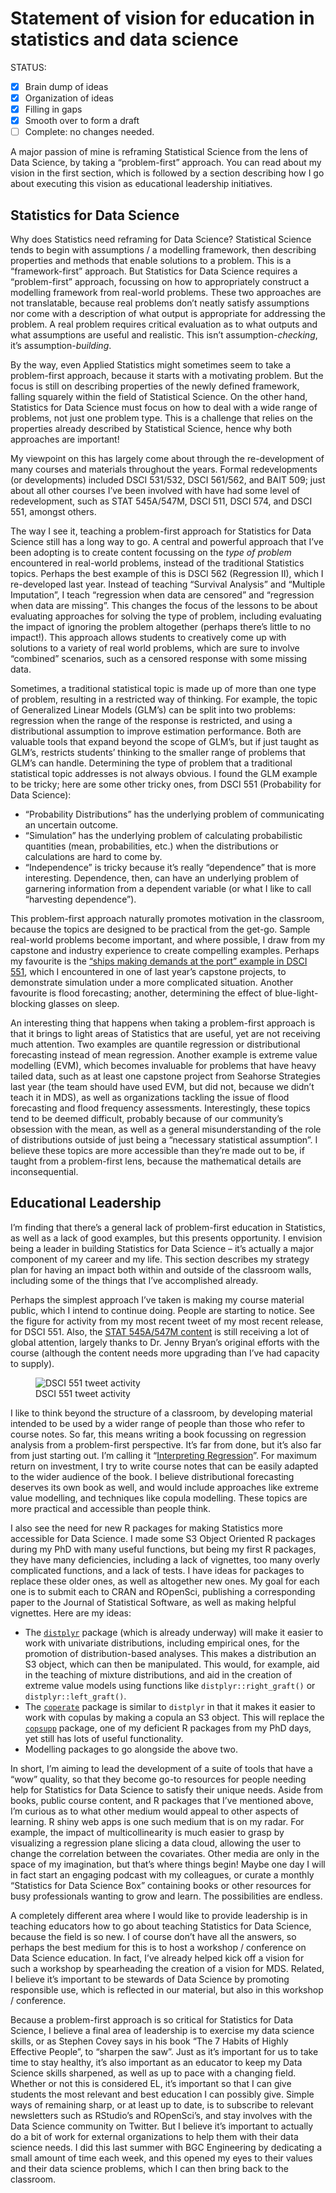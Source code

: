 # Statement of vision for education in statistics and data science

<!-- particularly attractive: Candidates motivated to innovate around the teaching of both core statistical topics (e.g., estimation, hypothesis testing) and more nascent data science topics (e.g., visualization, data wrangling, transparent and reproducible workflows). -->

<!-- Asset: Experience with evidence-based teaching methods, curriculum development, course design, and other initiatives that advance the university’s ability to excel in its teaching and learning mandate.  -->

STATUS:

- [x] Brain dump of ideas
- [x] Organization of ideas
- [x] Filling in gaps
- [x] Smooth over to form a draft
- [ ] Complete: no changes needed.

A major passion of mine is reframing Statistical Science from the lens of Data Science, by taking a "problem-first" approach. You can read about my vision in the first section, which is followed by a section describing how I go about executing this vision as educational leadership initiatives. 

## Statistics for Data Science

<!-- I imagine this section to be about how I think statistics  -->


<!-- This section (perhaps to be renamed or split into multiple) is my vision for Data Science, especially Statistics for Data Science. It's not what I'm doing for EL. -->

Why does Statistics need reframing for Data Science? Statistical Science tends to begin with assumptions / a modelling framework, then describing properties and methods that enable solutions to a problem. This is a "framework-first" approach. But Statistics for Data Science requires a "problem-first" approach, focussing on how to appropriately construct a modelling framework from real-world problems. These two approaches are not translatable, because real problems don't neatly satisfy assumptions nor come with a description of what output is appropriate for addressing the problem. A real problem requires critical evaluation as to what outputs and what assumptions are useful and realistic. This isn't assumption-_checking_, it's assumption-_building_.

By the way, even Applied Statistics might sometimes seem to take a problem-first approach, because it starts with a motivating problem. But the focus is still on describing properties of the newly defined framework, falling squarely within the field of Statistical Science. On the other hand, Statistics for Data Science must focus on how to deal with a wide range of problems, not just one problem type. This is a challenge that relies on the properties already described by Statistical Science, hence why both approaches are important!

My viewpoint on this has largely come about through the re-development of many courses and materials throughout the years. Formal redevelopments (or developments) included DSCI 531/532, DSCI 561/562, and BAIT 509; just about all other courses I've been involved with have had some level of redevelopment, such as STAT 545A/547M, DSCI 511, DSCI 574, and DSCI 551, amongst others.

The way I see it, teaching a problem-first approach for Statistics for Data Science still has a long way to go. A central and powerful approach that I've been adopting is to create content focussing on the _type of problem_ encountered in real-world problems, instead of the traditional Statistics topics. Perhaps the best example of this is DSCI 562 (Regression II), which I re-developed last year. Instead of teaching "Survival Analysis" and "Multiple Imputation", I teach "regression when data are censored" and "regression when data are missing". This changes the focus of the lessons to be about evaluating approaches for solving the type of problem, including evaluating the impact of ignoring the problem altogether (perhaps there's little to no impact!). This approach allows students to creatively come up with solutions to a variety of real world problems, which are sure to involve "combined" scenarios, such as a censored response with some missing data.

Sometimes, a traditional statistical topic is made up of more than one type of problem, resulting in a restricted way of thinking. For example, the topic of Generalized Linear Models (GLM's) can be split into two problems: regression when the range of the response is restricted, and using a distributional assumption to improve estimation performance. Both are valuable tools that expand beyond the scope of GLM's, but if just taught as GLM's, restricts students' thinking to the smaller range of problems that GLM's can handle. 
Determining the type of problem that a traditional statistical topic addresses is not always obvious. I found the GLM example to be tricky; here are some other tricky ones, from DSCI 551 (Probability for Data Science):

- "Probability Distributions" has the underlying problem of communicating an uncertain outcome.
- "Simulation" has the underlying problem of calculating probabilistic quantities (mean, probabilities, etc.) when the distributions or calculations are hard to come by.
- "Independence" is tricky because it's really "dependence" that is more interesting. Dependence, then, can have an underlying problem of garnering information from a dependent variable (or what I like to call "harvesting dependence").

This problem-first approach naturally promotes motivation in the classroom, because the topics are designed to be practical from the get-go. Sample real-world problems become important, and where possible, I draw from my capstone and industry experience to create compelling examples. Perhaps my favourite is the ["ships making demands at the port" example in DSCI 551](https://ubc-mds.github.io/DSCI_551_stat-prob-dsci/lectures/simulation.html#multi-step-simulations-10-min), which I encountered in one of last year's capstone projects, to demonstrate simulation under a more complicated situation. Another favourite is flood forecasting; another, determining the effect of blue-light-blocking glasses on sleep.

An interesting thing that happens when taking a problem-first approach is that it brings to light areas of Statistics that are useful, yet are not receiving much attention. Two examples are quantile regression or distributional forecasting instead of mean regression. Another example is extreme value modelling (EVM), which becomes invaluable for problems that have heavy tailed data, such as at least one capstone project from Seahorse Strategies last year (the team should have used EVM, but did not, because we didn't teach it in MDS), as well as organizations tackling the issue of flood forecasting and flood frequency assessments. Interestingly, these topics tend to be deemed difficult, probably because of our community's obsession with the mean, as well as a general misunderstanding of the role of distributions outside of just being a "necessary statistical assumption". I believe these topics are more accessible than they're made out to be, if taught from a problem-first lens, because the mathematical details are inconsequential.

## Educational Leadership

<!-- EL = an activity taken at UBC and elsewhere to advance innovation in teaching and learning with impact beyond one’s classroom -->


<!-- Now that I've described my vision for data science, it's now time to describe how I've been (and intend to) make this EL. Provide evidence of goodness where possible. -->

<!-- from Mike: what "educational leadership" (EL) means to you and what EL you might pursue in the future. Vision for long-term career growth towards Prof of Teaching, even if it's tentative. -->

<!-- must provide evidence for promise of educational leadership at UBC and nationally or internationally -->

I'm finding that there's a general lack of problem-first education in Statistics, as well as a lack of good examples, but this presents opportunity. I envision being a leader in building Statistics for Data Science -- it's actually a major component of my career and my life. This section describes my strategy plan for having an impact both within and outside of the classroom walls, including some of the things that I've accomplished already.

Perhaps the simplest approach I've taken is making my course material public, which I intend to continue doing. People are starting to notice. See the figure for activity from my most recent tweet of my most recent release, for DSCI 551. Also, the [STAT 545A/547M content](https://stat545guidebook.netlify.com/) is still receiving a lot of global attention, largely thanks to Dr. Jenny Bryan's original efforts with the course (although the content needs more upgrading than I've had capacity to supply).

![DSCI 551 tweet activity](./img/551_tweet.png)

I like to think beyond the structure of a classroom, by developing material intended to be used by a wider range of people than those who refer to course notes. So far, this means writing a book focussing on regression analysis from a problem-first perspective. It's far from done, but it's also far from just starting out. I'm calling it "[Interpreting Regression](https://interpreting-regression.netlify.com/)". For maximum return on investment, I try to write course notes that can be easily adapted to the wider audience of the book. I believe distributional forecasting deserves its own book as well, and would include approaches like extreme value modelling, and techniques like copula modelling. These topics are more practical and accessible than people think.

I also see the need for new R packages for making Statistics more accessible for Data Science. I made some S3 Object Oriented R packages during my PhD with many useful functions, but being my first R packages, they have many deficiencies, including a lack of vignettes, too many overly complicated functions, and a lack of tests. I have ideas for packages to replace these older ones, as well as altogether new ones. My goal for each one is to submit each to CRAN and ROpenSci, publishing a corresponding paper to the Journal of Statistical Software, as well as making helpful vignettes. Here are my ideas:

- The [`distplyr`](https://github.com/vincenzocoia/distplyr/) package (which is already underway) will make it easier to work with univariate distributions, including empirical ones, for the promotion of distribution-based analyses. This makes a distribution an S3 object, which can then be manipulated. This would, for example, aid in the teaching of mixture distributions, and aid in the creation of extreme value models using functions like `distplyr::right_graft()` or `distplyr::left_graft()`.
- The [`coperate`](https://github.com/vincenzocoia/coperate/) package is similar to `distplyr` in that it makes it easier to work with copulas by making a copula an S3 object. This will replace the [`copsupp`](https://github.com/vincenzocoia/copsupp/) package, one of my deficient R packages from my PhD days, yet still has lots of useful functionality.
- Modelling packages to go alongside the above two.

In short, I'm aiming to lead the development of a suite of tools that have a "wow" quality, so that they become go-to resources for people needing help for Statistics for Data Science to satisfy their unique needs. Aside from books, public course content, and R packages that I've mentioned above, I'm curious as to what other medium would appeal to other aspects of learning. R shiny web apps is one such medium that is on my radar. For example, the impact of multicollinearity is much easier to grasp by visualizing a regression plane slicing a data cloud, allowing the user to change the correlation between the covariates. Other media are only in the space of my imagination, but that's where things begin! Maybe one day I will in fact start an engaging podcast with my colleagues, or curate a monthly "Statistics for Data Science Box" containing books or other resources for busy professionals wanting to grow and learn. The possibilities are endless.

A completely different area where I would like to provide leadership is in teaching educators how to go about teaching Statistics for Data Science, because the field is so new. I of course don't have all the answers, so perhaps the best medium for this is to host a workshop / conference on Data Science education. In fact, I've already helped kick off a vision for such a workshop by spearheading the creation of a vision for MDS. Related, I believe it's important to be stewards of Data Science by promoting responsible use, which is reflected in our material, but also in this workshop / conference.

Because a problem-first approach is so critical for Statistics for Data Science, I believe a final area of leadership is to exercise my data science skills, or as Stephen Covey says in his book "The 7 Habits of Highly Effective People", to "sharpen the saw". Just as it's important for us to take time to stay healthy, it's also important as an educator to keep my Data Science skills sharpened, as well as up to pace with a changing field. Whether or not this is considered EL, it's important so that I can give students the most relevant and best education I can possibly give. Simple ways of remaining sharp, or at least up to date, is to subscribe to relevant newsletters such as RStudio's and ROpenSci's, and stay involves with the Data Science community on Twitter. But I believe it's important to actually do a bit of work for external organizations to help them with their data science needs. I did this last summer with BGC Engineering by dedicating a small amount of time each week, and this opened my eyes to their values and their data science problems, which I can then bring back to the classroom.